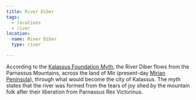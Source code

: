 ```yaml
---
title: River Diber
tags:
  - locations
  - river
location:
  name: River Diber
  type: river

---
```


According to the
[Kalassus Foundation Myth](/world-novelty/kalassus-foundation-myth/), the
River Diber flows from the Parnassus Mountains, across the land of Mir
(present-day [Mirian Peninsula](/locations/mirian-peninsula)), through what would
become the city of Kalassus. The myth states that the river was formed from the
tears of joy shed by the mountain folk after their liberation from Parnassus Rex
Victorinus.
